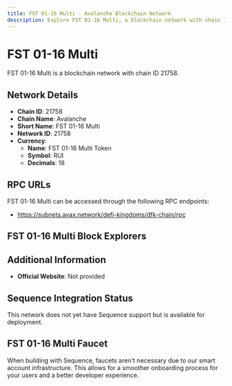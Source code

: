 ```yaml
--- 
title: FST 01-16 Multi - Avalanche Blockchain Network
description: Explore FST 01-16 Multi, a blockchain network with chain ID 21758. Learn about its native currency, FST 01-16 Multi Token, and how to interact with the network.
---
```


# FST 01-16 Multi

FST 01-16 Multi is a blockchain network with chain ID 21758.

## Network Details

- **Chain ID**: 21758
- **Chain Name**: Avalanche
- **Short Name**: FST 01-16 Multi
- **Network ID**: 21758
- **Currency**: 
  - **Name**: FST 01-16 Multi Token
  - **Symbol**: RUI
  - **Decimals**: 18

## RPC URLs

FST 01-16 Multi can be accessed through the following RPC endpoints:

- https://subnets.avax.network/defi-kingdoms/dfk-chain/rpc

## FST 01-16 Multi Block Explorers



## Additional Information

- **Official Website**: Not provided

## Sequence Integration Status

This network does not yet have Sequence support but is available for deployment.

## FST 01-16 Multi Faucet

When building with Sequence, faucets aren't necessary due to our smart account infrastructure. This allows for a smoother onboarding process for your users and a better developer experience.
